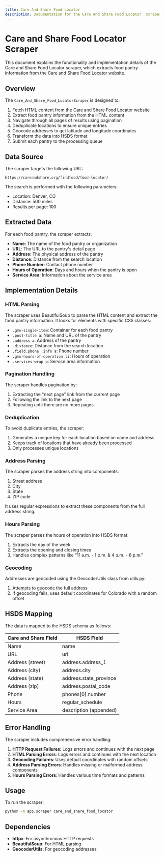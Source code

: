 ```yaml
---
title: Care And Share Food Locator 
description: Documentation for the Care And Share Food Locator  scraper
---
```



# Care and Share Food Locator Scraper

This document explains the functionality and implementation details of the Care and Share Food Locator scraper, which extracts food pantry information from the Care and Share Food Locator website.

## Overview

The `Care_And_Share_Food_LocatorScraper` is designed to:

1. Fetch HTML content from the Care and Share Food Locator website
2. Extract food pantry information from the HTML content
3. Navigate through all pages of results using pagination
4. Deduplicate locations to ensure unique entries
5. Geocode addresses to get latitude and longitude coordinates
6. Transform the data into HSDS format
7. Submit each pantry to the processing queue

## Data Source

The scraper targets the following URL:
```
https://careandshare.org/findfood/food-locator/
```

The search is performed with the following parameters:
- Location: Denver, CO
- Distance: 500 miles
- Results per page: 100

## Extracted Data

For each food pantry, the scraper extracts:

- **Name**: The name of the food pantry or organization
- **URL**: The URL to the pantry's detail page
- **Address**: The physical address of the pantry
- **Distance**: Distance from the search location
- **Phone Number**: Contact phone number
- **Hours of Operation**: Days and hours when the pantry is open
- **Service Area**: Information about the service area

## Implementation Details

### HTML Parsing

The scraper uses BeautifulSoup to parse the HTML content and extract the food pantry information. It looks for elements with specific CSS classes:

- `.gmw-single-item`: Container for each food pantry
- `.post-title a`: Name and URL of the pantry
- `.address a`: Address of the pantry
- `.distance`: Distance from the search location
- `.field.phone .info a`: Phone number
- `.gmw-hours-of-operation li`: Hours of operation
- `.services-wrap p`: Service area information

### Pagination Handling

The scraper handles pagination by:

1. Extracting the "next page" link from the current page
2. Following the link to the next page
3. Repeating until there are no more pages

### Deduplication

To avoid duplicate entries, the scraper:

1. Generates a unique key for each location based on name and address
2. Keeps track of locations that have already been processed
3. Only processes unique locations

### Address Parsing

The scraper parses the address string into components:

1. Street address
2. City
3. State
4. ZIP code

It uses regular expressions to extract these components from the full address string.

### Hours Parsing

The scraper parses the hours of operation into HSDS format:

1. Extracts the day of the week
2. Extracts the opening and closing times
3. Handles complex patterns like "11 a.m. - 1 p.m. & 4 p.m. - 6 p.m."

### Geocoding

Addresses are geocoded using the GeocoderUtils class from utils.py:

1. Attempts to geocode the full address
2. If geocoding fails, uses default coordinates for Colorado with a random offset

## HSDS Mapping

The data is mapped to the HSDS schema as follows:

| Care and Share Field | HSDS Field                   |
|----------------------|------------------------------|
| Name                 | name                         |
| URL                  | url                          |
| Address (street)     | address.address_1            |
| Address (city)       | address.city                 |
| Address (state)      | address.state_province       |
| Address (zip)        | address.postal_code          |
| Phone                | phones[0].number             |
| Hours                | regular_schedule             |
| Service Area         | description (appended)       |

## Error Handling

The scraper includes comprehensive error handling:

1. **HTTP Request Failures**: Logs errors and continues with the next page
2. **HTML Parsing Errors**: Logs errors and continues with the next location
3. **Geocoding Failures**: Uses default coordinates with random offsets
4. **Address Parsing Errors**: Handles missing or malformed address components
5. **Hours Parsing Errors**: Handles various time formats and patterns

## Usage

To run the scraper:

```bash
python -m app.scraper care_and_share_food_locator
```

## Dependencies

- **httpx**: For asynchronous HTTP requests
- **BeautifulSoup**: For HTML parsing
- **GeocoderUtils**: For geocoding addresses
